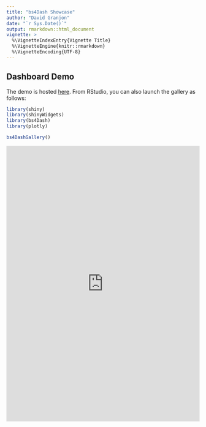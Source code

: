 ```yaml
---
title: "bs4Dash Showcase"
author: "David Granjon"
date: "`r Sys.Date()`"
output: rmarkdown::html_document
vignette: >
  %\VignetteIndexEntry{Vignette Title}
  %\VignetteEngine{knitr::rmarkdown}
  %\VignetteEncoding{UTF-8}
---
```


## Dashboard Demo

The demo is hosted [here](http://130.60.24.205/bs4Dash/showcase).
From RStudio, you can also launch the gallery as follows:
```r
library(shiny)
library(shinyWidgets)
library(bs4Dash)
library(plotly)

bs4DashGallery()
```

<iframe src="http://130.60.24.205/bs4Dash/showcase" width="100%" height="720px" frameBorder="0">

## Demo code

Below is the code of the showcase:

```r
library(shiny)
library(fontawesome)
library(shinyWidgets)
library(bs4Dash)
library(plotly)

# plot 2
x <- seq(-2 * pi, 2 * pi, length.out = 1000)
df <- data.frame(x, y1 = sin(x), y2 = cos(x))

# plot 3
x <- rnorm(200)
y <- rnorm(200)

shiny::shinyApp(
  ui = bs4DashPage(
    old_school = TRUE,
    navbar = bs4DashNavbar(
      status = "white",
      "I can write text in the navbar!",
      rightUi = bs4DropdownMenu(
        show = TRUE,
        labelText = "!",
        status = "danger",
        src = "http://www.google.fr",
        bs4DropdownMenuItem(
          text = "message 1",
          date = "today"
        ),
        bs4DropdownMenuItem(
          text = "message 2",
          date = "yesterday"
        )
      )
    ),
    sidebar = bs4DashSidebar(
      skin = "light",
      status = "primary",
      title = "bs4Dash",
      brandColor = "primary",
      url = "http://www.google.fr",
      src = "https://adminlte.io/themes/AdminLTE/dist/img/user2-160x160.jpg",
      elevation = 3,
      opacity = 0.8,
      bs4SidebarMenu(
        bs4SidebarHeader("Cards"),
        bs4SidebarMenuItem(
          "Basic cards",
          tabName = "cards",
          icon = "sliders"
        ),
        bs4SidebarMenuItem(
          "User cards",
          tabName = "usercards",
          icon = "object-ungroup"
        ),
        bs4SidebarMenuItem(
          "Tab cards",
          tabName = "tabcards",
          icon = "picture-o"
        ),
        bs4SidebarHeader("Boxes"),
        bs4SidebarMenuItem(
          "Basic boxes",
          tabName = "boxes",
          icon = "desktop"
        ),
        bs4SidebarMenuItem(
          "Value/Info boxes",
          tabName = "valueboxes",
          icon = "suitcase"
        ),
        bs4SidebarHeader("BS4 gallery"),
        bs4SidebarMenuItem(
          HTML(
            paste(
              "Gallery 1", 
              bs4Badge(
                "new", 
                position = "right", 
                status = "danger"
              )
            )
          ),
          tabName = "gallery1",
          icon = "paint-brush"
        ),
        bs4SidebarMenuItem(
          HTML(
            paste(
              "Gallery 2", 
              bs4Badge(
                "!", 
                position = "right", 
                status = "success"
              )
            )
          ),
          tabName = "gallery2",
          icon = "map"
        )
      )
    ),
    body = bs4DashBody(
      bs4TabItems(
        bs4TabItem(
          tabName = "cards",
          fluidRow(
            bs4Card(
              title = "Closable card with dropdown", 
              closable = TRUE, 
              width = 6,
              status = "warning", 
              solidHeader = FALSE, 
              collapsible = TRUE,
              labelText = 1,
              labelStatus = "danger",
              labelTooltip = "Hi Bro!",
              dropdownIcon = "wrench",
              dropdownMenu = dropdownItemList(
                dropdownItem(url = "http://www.google.com", name = "Link to google"),
                dropdownItem(url = "#", name = "item 2"),
                dropdownDivider(),
                dropdownItem(url = "#", name = "item 3")
              ),
              plotOutput("plot")
            ),
            bs4Card(
              title = "Closable card with gradient", 
              closable = TRUE, 
              width = 6,
              status = "warning", 
              solidHeader = FALSE, 
              gradientColor = "success",
              collapsible = TRUE,
              plotOutput("distPlot")
            ),
            bs4Card(
              title = "Card with solidHeader and elevation", 
              elevation = 4,
              closable = TRUE, 
              width = 6,
              solidHeader = TRUE, 
              status = "primary",
              collapsible = TRUE,
              plot_ly(z = ~volcano) %>% add_surface()
            )
          )
        ),
        bs4TabItem(
          tabName = "usercards",
          fluidRow(
            bs4UserCard(
              src = "https://adminlte.io/themes/AdminLTE/dist/img/user1-128x128.jpg",
              status = "info",
              title = "User card type 1",
              subtitle = "a subtitle here",
              elevation = 4,
              "Any content here"
            ),
            bs4UserCard(
              type = 2,
              src = "https://adminlte.io/themes/AdminLTE/dist/img/user7-128x128.jpg",
              status = "success",
              imageElevation = 4,
              title = "User card type 2",
              subtitle = "a subtitle here",
              bs4ProgressBar(
                value = 5,
                striped = FALSE,
                status = "info"
              ),
              bs4ProgressBar(
                value = 5,
                striped = TRUE,
                status = "warning",
                width = "20%"
              )
            )
          )
        ),
        bs4TabItem(
          tabName = "tabcards",
          bs4TabCard(
            title = "A card with tabs",
            elevation = 2,
            width = 8,
            bs4TabPanel(
              tabName = "Tab1",
              active = FALSE,
              "A wonderful serenity has taken possession of my entire soul,
              like these sweet mornings of spring which I enjoy with my
              whole heart. I am alone, and feel the charm of existence in
              this spot, which was created for the bliss of souls like mine.
              I am so happy, my dear friend, so absorbed in the exquisite sense
              of mere tranquil existence, that I neglect my talents. I should be
              incapable of drawing a single stroke at the present moment; and yet
              I feel that I never was a greater artist than now"
            ),
            bs4TabPanel(
              tabName = "Tab2",
              active = TRUE,
              "The European languages are members of the same family.
              Their separate existence is a myth. For science, music,
              sport, etc, Europe uses the same vocabulary. The languages
              only differ in their grammar, their pronunciation and their
              most common words. Everyone realizes why a new common
              language would be desirable: one could refuse to pay expensive
              translators. To achieve this, it would be necessary to have
              uniform grammar, pronunciation and more common words. If several
              languages coalesce, the grammar of the resulting language is
              more simple and regular than that of the individual languages."
            ),
            bs4TabPanel(
              tabName = "Tab3",
              active = FALSE,
              "Lorem Ipsum is simply dummy text of the printing and
              typesetting industry. Lorem Ipsum has been the industry's
              standard dummy text ever since the 1500s, when an unknown
              printer took a galley of type and scrambled it to make a
              type specimen book. It has survived not only five centuries,
              but also the leap into electronic typesetting, remaining
              essentially unchanged. It was popularised in the 1960s with
              the release of Letraset sheets containing Lorem Ipsum passages,
              and more recently with desktop publishing software like Aldus
              PageMaker including versions of Lorem Ipsum."
            )
          )
        ),
        bs4TabItem(
          tabName = "valueboxes",
          h4("Value Boxes"),
          fluidRow(
            bs4ValueBox(
              value = 150,
              subtitle = "New orders",
              status = "primary",
              icon = "shopping-cart",
              href = "#"
            ),
            bs4ValueBox(
              elevation = 4,
              value = "53%",
              subtitle = "New orders",
              status = "danger",
              icon = "cogs"
            ),
            bs4ValueBox(
              value = "44",
              subtitle = "User Registrations",
              status = "warning",
              icon = "sliders"
            ),
            bs4ValueBox(
              value = "53%",
              subtitle = "Bounce rate",
              status = "success",
              icon = "database"
            )
          ),
          h4("Info Boxes"),
          fluidRow(
            bs4InfoBox(
              title = "Messages",
              value = 1410,
              icon = "envelope"
            ),
            bs4InfoBox(
              title = "Bookmarks",
              status = "info",
              value = 240,
              icon = "bookmark"
            ),
            bs4InfoBox(
              title = "Comments",
              gradientColor = "danger",
              value = 41410,
              icon = "comments"
            )
          )
        ),
        bs4TabItem(
          tabName = "boxes",
          fluidRow(
            bs4Box(
              height = "600px",
              title = "Box 1",
              plotlyOutput("plot2")
            ),
            bs4Box(
              height = "600px",
              title = "Box 2",
              plotlyOutput("plot3")
            )
          )
        ),
        bs4TabItem(
          tabName = "gallery1",
          fluidRow(
            bs4Card(
              title = "Accordions",
              footer = tagList(
                h4("There is an accordion in the footer!"),
                bs4Accordion(
                  bs4AccordionItem(
                    id = "item1",
                    title = "Item 1", 
                    status = "danger",
                    "Anim pariatur cliche reprehenderit, enim 
                    eiusmod high life accusamus terry richardson ad 
                    squid. 3 wolf moon officia aute, non cupidatat 
                    skateboard dolor brunch. Food truck quinoa nesciunt 
                    laborum eiusmod. Brunch 3 wolf moon tempor, sunt 
                    aliqua put a bird on it squid single-origin coffee 
                    nulla assumenda shoreditch et. Nihil anim keffiyeh 
                    helvetica, craft beer labore wes anderson cred 
                    nesciunt sapiente ea proident. Ad vegan excepteur 
                    butcher vice lomo. Leggings occaecat craft beer farm-to-table, 
                    raw denim aesthetic synth nesciunt you probably haven't 
                    heard of them accusamus labore sustainable VHS"
                  ),
                  bs4AccordionItem(
                    id = "item2",
                    title = "Item 2", 
                    status = "warning",
                    "Anim pariatur cliche reprehenderit, enim 
                    eiusmod high life accusamus terry richardson ad 
                    squid. 3 wolf moon officia aute, non cupidatat 
                    skateboard dolor brunch. Food truck quinoa nesciunt 
                    laborum eiusmod. Brunch 3 wolf moon tempor, sunt 
                    aliqua put a bird on it squid single-origin coffee 
                    nulla assumenda shoreditch et. Nihil anim keffiyeh 
                    helvetica, craft beer labore wes anderson cred 
                    nesciunt sapiente ea proident. Ad vegan excepteur 
                    butcher vice lomo. Leggings occaecat craft beer farm-to-table, 
                    raw denim aesthetic synth nesciunt you probably haven't 
                    heard of them accusamus labore sustainable VHS"
                  )
                )
              )
            ),
            bs4Card(
              title = "Carousel",
              bs4Carousel(
                id = "mycarousel",
                width = 12,
                bs4CarouselItem(
                  active = TRUE,
                  src = "http://placehold.it/900x500/39CCCC/ffffff&text=I+Love+Bootstrap"
                ),
                bs4CarouselItem(
                  active = FALSE,
                  src = "http://placehold.it/900x500/3c8dbc/ffffff&text=I+Love+Bootstrap"
                ),
                bs4CarouselItem(
                  active = FALSE,
                  src = "http://placehold.it/900x500/f39c12/ffffff&text=I+Love+Bootstrap"
                )
              )
            )
          ),
          fluidRow(
            bs4Card(
              title = "Progress bars",
              footer = tagList(
                bs4ProgressBar(
                  value = 5,
                  striped = FALSE,
                  status = "info"
                ),
                bs4ProgressBar(
                  value = 5,
                  striped = TRUE,
                  status = "warning",
                  width = "20%"
                )
              ),
              bs4ProgressBar(
                value = 80,
                vertical = TRUE,
                status = "success"
              ),
              bs4ProgressBar(
                value = 100,
                vertical = TRUE,
                striped = TRUE,
                status = "danger",
                height = "80%"
              )
            ),
            bs4Card(
              title = "Alerts",
              elevation = 4,
              bs4Alert(
                title = "Be Careful!",
                status = "danger",
                closable = TRUE,
                width = 12,
                "Danger alert preview. This alert is dismissable. 
                A wonderful serenity has taken possession of my entire soul, 
                like these sweet mornings of spring which 
                I enjoy with my whole heart."
              )
            )
          ),
          fluidRow(
            bs4Card(
              title = "Callouts",
              bs4Callout(
                title = "I am a danger callout!",
                elevation = 4,
                status = "danger",
                width = 12,
                "There is a problem that we need to fix. 
                A wonderful serenity has taken possession of 
                my entire soul, like these sweet mornings of 
                spring which I enjoy with my whole heart."
              )
            ),
            bs4Card(
              title = "Loading State",
              bs4Loading()
            )
          ),
          fluidRow(
            bs4Card(
              title = "Timeline",
              bs4Timeline(
                width = 12,
                reversed = TRUE,
                bs4TimelineEnd(status = "danger"),
                bs4TimelineLabel("10 Feb. 2014", status = "info"),
                bs4TimelineItem(
                  elevation = 4, 
                  title = "Item 1",
                  icon = "gears",
                  status = "success",
                  time = "now",
                  footer = "Here is the footer",
                  "This is the body"
                ),
                bs4TimelineItem(
                  title = "Item 2",
                  border = FALSE
                ),
                bs4TimelineLabel("3 Jan. 2014", status = "primary"),
                bs4TimelineItem(
                  elevation = 2,
                  title = "Item 3",
                  icon = "paint-brush",
                  status = "warning",
                  bs4TimelineItemMedia(src = "http://placehold.it/150x100"),
                  bs4TimelineItemMedia(src = "http://placehold.it/150x100")
                ),
                bs4TimelineStart(status = "danger")
              )
            ),
            bs4Timeline(
              width = 6,
              bs4TimelineEnd(status = "danger"),
              bs4TimelineLabel("10 Feb. 2014", status = "info"),
              bs4TimelineItem(
                elevation = 4, 
                title = "Item 1",
                icon = "gears",
                status = "success",
                time = "now",
                footer = "Here is the footer",
                "This is the body"
              ),
              bs4TimelineItem(
                title = "Item 2",
                border = FALSE
              ),
              bs4TimelineLabel("3 Jan. 2014", status = "primary"),
              bs4TimelineItem(
                elevation = 2,
                title = "Item 3",
                icon = "paint-brush",
                status = "warning",
                bs4TimelineItemMedia(src = "http://placehold.it/150x100"),
                bs4TimelineItemMedia(src = "http://placehold.it/150x100")
              ),
              bs4TimelineStart(status = "danger")
            )
          ),
          fluidRow(
            bs4Card(
              title = "Stars",
              bs4Stars(grade = 5),
              bs4Stars(grade = 5, status = "success"),
              bs4Stars(grade = 1, status = "danger"),
              bs4Stars(grade = 3, status = "info")
            )
          )
        ),
        bs4TabItem(
          tabName = "gallery2",
          bs4Jumbotron(
            title = "I am a Jumbotron!",
            lead = "This is a simple hero unit, a simple jumbotron-style 
                    component for calling extra attention to featured 
                    content or information.",
            "It uses utility classes for typography and spacing 
            to space content out within the larger container.",
            status = "primary",
            href = "http://www.google.fr"
          ),
          
          br(),
          
          h4("Rounded Badges"),
          fluidRow(
            bs4Badge(status = "secondary", "blabla", rounded = TRUE),
            bs4Badge(status = "dark", "blabla", rounded = TRUE)
          ),
          
          br(),
          
          h4("BS4 list group"),
          fluidRow(
            bs4ListGroup(
              bs4ListGroupItem(
                type = "basic",
                "Cras justo odio"
              ),
              bs4ListGroupItem(
                type = "basic",
                "Dapibus ac facilisis in"
              ),
              bs4ListGroupItem(
                type = "basic",
                "Morbi leo risus"
              )
            ),
            bs4ListGroup(
              bs4ListGroupItem(
                "Cras justo odio",
                active = TRUE, 
                disabled = FALSE, 
                type = "action",
                src = "http://www.google.fr"
              ),
              bs4ListGroupItem(
                active = FALSE, 
                disabled = FALSE, 
                type = "action",
                "Dapibus ac facilisis in",
                src = "http://www.google.fr"
              ),
              bs4ListGroupItem(
                "Morbi leo risus",
                active = FALSE, 
                disabled = TRUE, 
                type = "action",
                src = "http://www.google.fr"
              )
            ),
            bs4ListGroup(
              bs4ListGroupItem(
                "Donec id elit non mi porta gravida at eget metus. 
                Maecenas sed diam eget risus varius blandit.",
                active = TRUE, 
                disabled = FALSE, 
                type = "heading",
                title = "List group item heading", 
                subtitle = "3 days ago", 
                footer = "Donec id elit non mi porta."
              ),
              bs4ListGroupItem(
                "Donec id elit non mi porta gravida at eget metus. 
                Maecenas sed diam eget risus varius blandit.",
                active = FALSE, 
                disabled = FALSE, 
                type = "heading",
                title = "List group item heading", 
                subtitle = "3 days ago", 
                footer = "Donec id elit non mi porta."
              )
            )
          )
        )
      )
    ),
    controlbar = bs4DashControlbar(
      skin = "light",
      title = "My right sidebar",
      setSliderColor(sliderId = 1, "black"),
      sliderInput("obs", "Number of observations:",
                  min = 0, max = 1000, value = 500
      ),
      column(
        width = 12,
        align = "center",
        radioButtons(
          "dist", 
          "Distribution type:",
          c("Normal" = "norm",
            "Uniform" = "unif",
            "Log-normal" = "lnorm",
            "Exponential" = "exp")
        )
      )
    ),
    footer = bs4DashFooter(
      copyrights = "@DivadNojnarg",
      right_text = "2018"
    ),
    title = "bs4Dash Showcase"
  ),
  server = function(input, output) {
    
    output$plot <- renderPlot({
      hist(rnorm(input$obs))
    })
    
    output$distPlot <- renderPlot({
      dist <- switch(input$dist,
                     norm = rnorm,
                     unif = runif,
                     lnorm = rlnorm,
                     exp = rexp,
                     rnorm)
      
      hist(dist(500))
    })
    
    output$plot2 <- renderPlotly({
      p <- plot_ly(df, x = ~x) %>%
        add_lines(y = ~y1, name = "A") %>%
        add_lines(y = ~y2, name = "B", visible = F) %>%
        layout(
          xaxis = list(domain = c(0.1, 1)),
          yaxis = list(title = "y"),
          updatemenus = list(
            list(
              y = 0.8,
              buttons = list(
                
                list(method = "restyle",
                     args = list("line.color", "blue"),
                     label = "Blue"),
                
                list(method = "restyle",
                     args = list("line.color", "red"),
                     label = "Red"))),
            
            list(
              y = 0.7,
              buttons = list(
                list(method = "restyle",
                     args = list("visible", list(TRUE, FALSE)),
                     label = "Sin"),
                
                list(method = "restyle",
                     args = list("visible", list(FALSE, TRUE)),
                     label = "Cos")))
          )
        )
    })
    
    output$plot3 <- renderPlotly({
      s <- subplot(
        plot_ly(x = x, type = "histogram"),
        plotly_empty(),
        plot_ly(x = x, y = y, type = "histogram2dcontour"),
        plot_ly(y = y, type = "histogram"),
        nrows = 2, heights = c(0.2, 0.8), widths = c(0.8, 0.2), margin = 0,
        shareX = TRUE, shareY = TRUE, titleX = FALSE, titleY = FALSE
      )
      p <- layout(s, showlegend = FALSE)
    })
    
  }
)
```
